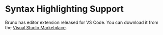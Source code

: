 # Syntax Highlighting Support

Bruno has editor extension released for VS Code.  You can download it from the [Visual Studio Marketplace](https://marketplace.visualstudio.com/items?itemName=bruno-api-client.bruno).